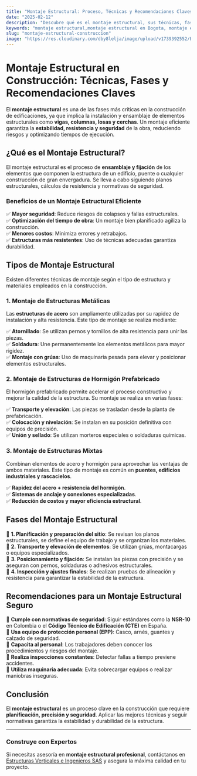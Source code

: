 ```yaml
---
title: "Montaje Estructural: Proceso, Técnicas y Recomendaciones Claves"
date: "2025-02-12"
description: "Descubre qué es el montaje estructural, sus técnicas, fases y recomendaciones clave para garantizar una construcción segura y eficiente."
keywords: "montaje estructural,montaje estructural en Bogota, montaje estructural en Ibague, montaje estructural en Girardot, construcción de estructuras, estructuras metálicas, estructuras de hormigón, montaje de vigas, montaje de columnas, técnicas de montaje estructural, seguridad en montaje estructural, planificación de montaje"
slug: "montaje-estructural-construccion"
image: "https://res.cloudinary.com/dby8lelja/image/upload/v1739392552/Estructuras%20Verticales%20e%20Ingenieros%20SAS/Imagenes%20Blog/Montaje_estructural_umbdwo.webp"
---
```


# Montaje Estructural en Construcción: Técnicas, Fases y Recomendaciones Claves  

El **montaje estructural** es una de las fases más críticas en la construcción de edificaciones, ya que implica la instalación y ensamblaje de elementos estructurales como **vigas, columnas, losas y cerchas**. Un montaje eficiente garantiza la **estabilidad, resistencia y seguridad** de la obra, reduciendo riesgos y optimizando tiempos de ejecución.  

## ¿Qué es el Montaje Estructural?  

El montaje estructural es el proceso de **ensamblaje y fijación** de los elementos que componen la estructura de un edificio, puente o cualquier construcción de gran envergadura. Se lleva a cabo siguiendo planos estructurales, cálculos de resistencia y normativas de seguridad.  

### Beneficios de un Montaje Estructural Eficiente  

✅ **Mayor seguridad**: Reduce riesgos de colapsos y fallas estructurales.  
✅ **Optimización del tiempo de obra**: Un montaje bien planificado agiliza la construcción.  
✅ **Menores costos**: Minimiza errores y retrabajos.  
✅ **Estructuras más resistentes**: Uso de técnicas adecuadas garantiza durabilidad.  

## Tipos de Montaje Estructural  

Existen diferentes técnicas de montaje según el tipo de estructura y materiales empleados en la construcción.  

### 1. Montaje de Estructuras Metálicas  

Las **estructuras de acero** son ampliamente utilizadas por su rapidez de instalación y alta resistencia. Este tipo de montaje se realiza mediante:  

✅ **Atornillado**: Se utilizan pernos y tornillos de alta resistencia para unir las piezas.  
✅ **Soldadura**: Une permanentemente los elementos metálicos para mayor rigidez.  
✅ **Montaje con grúas**: Uso de maquinaria pesada para elevar y posicionar elementos estructurales.  

### 2. Montaje de Estructuras de Hormigón Prefabricado  

El hormigón prefabricado permite acelerar el proceso constructivo y mejorar la calidad de la estructura. Su montaje se realiza en varias fases:  

✅ **Transporte y elevación**: Las piezas se trasladan desde la planta de prefabricación.  
✅ **Colocación y nivelación**: Se instalan en su posición definitiva con equipos de precisión.  
✅ **Unión y sellado**: Se utilizan morteros especiales o soldaduras químicas.  

### 3. Montaje de Estructuras Mixtas  

Combinan elementos de acero y hormigón para aprovechar las ventajas de ambos materiales. Este tipo de montaje es común en **puentes, edificios industriales y rascacielos**.  

✅ **Rapidez del acero + resistencia del hormigón**.  
✅ **Sistemas de anclaje y conexiones especializadas**.  
✅ **Reducción de costos y mayor eficiencia estructural**.  

## Fases del Montaje Estructural  

📌 **1. Planificación y preparación del sitio**: Se revisan los planos estructurales, se define el equipo de trabajo y se organizan los materiales.  
📌 **2. Transporte y elevación de elementos**: Se utilizan grúas, montacargas o equipos especializados.  
📌 **3. Posicionamiento y fijación**: Se instalan las piezas con precisión y se aseguran con pernos, soldaduras o adhesivos estructurales.  
📌 **4. Inspección y ajustes finales**: Se realizan pruebas de alineación y resistencia para garantizar la estabilidad de la estructura.  

## Recomendaciones para un Montaje Estructural Seguro  

🔹 **Cumple con normativas de seguridad**: Siguir estándares como la **NSR-10** en Colombia o el **Código Técnico de Edificación (CTE)** en España.  
🔹 **Usa equipo de protección personal (EPP)**: Casco, arnés, guantes y calzado de seguridad.  
🔹 **Capacita al personal**: Los trabajadores deben conocer los procedimientos y riesgos del montaje.  
🔹 **Realiza inspecciones constantes**: Detectar fallas a tiempo previene accidentes.  
🔹 **Utiliza maquinaria adecuada**: Evita sobrecargar equipos o realizar maniobras inseguras.  

## Conclusión  

El **montaje estructural** es un proceso clave en la construcción que requiere **planificación, precisión y seguridad**. Aplicar las mejores técnicas y seguir normativas garantiza la estabilidad y durabilidad de la estructura.  

---  

### Construye con Expertos  

Si necesitas asesoría en **montaje estructural profesional**, contáctanos en [Estructuras Verticales e Ingenieros SAS](https://www.estructurasverticales.com/) y asegura la máxima calidad en tu proyecto.

